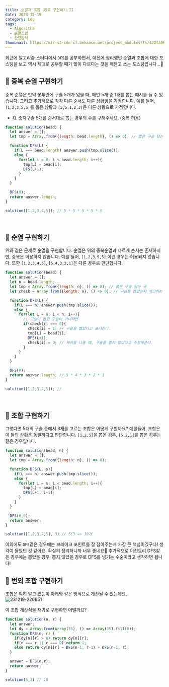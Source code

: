 ```yaml
---
title: 순열과 조합 JS로 구현하기 II
date: 2023-12-19
category: Log
tags:
  - Algorithm
  - 순열조합
  - 완전탐색
thumbnail: https://mir-s3-cdn-cf.behance.net/project_modules/fs/422f3967092755.5b3b47c2d8c7a.jpg
---
```


최근에 알고리즘 스터디에서 `DFS`를 공부하면서, 예전에 정리했던 순열과 조합에 대한 포스팅을 보고 역시 제대로 공부할 때가 많이 다르다는 것을 깨닫고 쓰는 포스팅입니다...🥹

## 📌 중복 순열 구현하기

중복 순열은 만약 봉투안에 구슬 5개가 있을 때, 매번 5개 중 1개를 뽑는 예시를 들 수 있습니다. 그리고 추가적으로 각각 다른 순서도 다른 상황임을 가정합니다.
예를 들어, `[1,2,3,5,5]`를 뽑은 상황과 `[5,5,1,2,3]`은 다른 상황으로 가정합니다.

- Q. 숫자구슬 5개를 순서대로 뽑는 경우의 수를 구해주세요. (중복 허용)
```js
function solution(bead) {
  let answer = [];
  let tmp = Array.from({length: bead.length}, () => 0); // 뽑은 구슬 담는 곳

  function DFS(L) {
    if(L === bead.length) answer.push(tmp.slice());
    else {
      for(let i = 0; i < bead.length; i++){
        tmp[L] = bead[i];
        DFS(L+1);
      }
    }
  }

  DFS(0);
  return answer.length;
}

solution([1,2,3,4,5]); // 5 * 5 * 5 * 5 * 5 
```
<br/>

## 📌 순열 구현하기
위와 같은 문제로 순열을 구현합니다.
순열은 위의 중복순열과 다르게 순서는 존재하지만, 중복은 허용하지 않습니다.
예를 들어, `[1,2,3,5,5]` 이런 경우는 허용되지 않습니다.
또한 `[1,2,3,4,5]`, `[5,4,3,2,1]`은 다른 경우로 판단합니다.

```js
function solution(bead) {
  let answer = [];
  let n = bead.length;
  let tmp = Array.from({length: n}, () => 0); // 뽑은 구슬 담는 곳
  let check = Array.from({length: n}, () => 0); // 구슬을 뽑았는지 체크하는 곳

  function DFS(L) {
    if(L === n) answer.push(tmp.slice());
    else {
      for(let i = 0; i < n; i++){
        // 구슬이 뽑힌 구슬이 아니라면
        if(check[i] === 0){
          check[i] = 1; // 구슬을 뽑았다고 표시한다. 
          tmp[L] = bead[i];
          DFS(L+1);
          check[i] = 0; // 재귀를 나올 때, 구슬을 뽑지 않았다고 수정해준다.
        }
      }
    }
  }

  DFS(0);
  return answer.length; // 5 * 4 * 3 * 2 * 1
}

solution([1,2,3,4,5]); // 
```
<br/>

## 📌 조합 구현하기
그렇다면 5개의 구슬 중에서 3개를 고르는 조합은 어떻게 구할까요?
예를들어, 조합은 이 둘의 상황은 동일하다고 판단합니다.
`[1,2,5]`을 뽑은 경우, `[5,2,1]`를 뽑은 경우는 같은 경우입니다.

```js
function solution(bead, n) {
  let answer = [];
  let tmp = Array.from({length: n}, () => 0);

  function DFS(L, s){
    if(L === n) answer.push(tmp.slice());
    else {
      for(let i = s; i < bead.length; i++){
        tmp[L] = bead[i];
        DFS(L+1, i+1);
      }
    }
  }

  DFS(0,0);
  return answer;
}

solution([1,2,3,4,5], 3) // 5C3 => 10개
```

이외에도 `DFS`같은 경우에는 브레이크 포인트를 잘 잡아주는게 가장 큰 핵심이겠구나! 생각이 들었던 것 같아요.
확실히 정리하니까 너무 좋네요🥹 추가적으로 이진트리 DFS같은 경우에는 뽑았을 경우, 뽑지 않았을 경우로 DFS를 넘기는 수순이라고 생각하면 됩니다!


## 📌 번외 조합 구현하기
조합은 익히 알고 있듯이 아래와 같은 방식으로 계산될 수 있는데요,
![231219-220951](/posts/Programmers-Brute-Force-2/231219-220951.png)

이 조합 계산식을 재귀로 구현하면 어떨까요?

```js
function solution(n, r) {
  let answer;
  let dy = Array.from(Array(35), () => Array(35).fill(0));
  function DFS(n, r) {
    if(dy[n][r] > 0) return dy[n][r];
    if(n === r || r === 0) return 1;
    else return dy[n][r] = DFS(n-1, r-1) + DFS(n-1, r);
  }

  answer = DFS(n,r);
  return answer;
}

solution(5,3) // 10
```